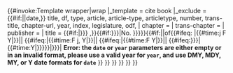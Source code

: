 <includeonly>{{#invoke:Template wrapper|wrap
|_template = cite book
|_exclude = {{#if:{{{odf|}}}||date,}} title, df, type, article, article-type, articletype, number, trans-title, chapter-url, year, index, legislature, odf,
| chapter = {{{title|}}}
| trans-chapter = {{{trans-title|}}}
| publisher = {{{legislature|}}}
| title = {{#if:{{{article|}}}|{{{article-type|{{{articletype|Article}}}}}} {{{article|}}},{{space}}}}{{{type|Act}}}{{#if:{{{index|{{{number|}}}}}}|{{space}}No. {{{index|{{{number|}}}}}}}}{{#if:{{{odf|}}}||{{space}}of{{space}}{{#ifeq:
{{{date|}}}|{{#time:j F Y|{{{date|}}}}}|{{{date|}}}|
{{#ifeq:{{{date|}}}|{{#time:F j, Y|{{{date|}}}}}|{{{date|}}}|
{{#ifeq:{{{date|}}}|{{#time:F Y|{{{date|}}}}}|{{{date|}}}|
{{#ifeq:{{{date|{{{year}}}}}}|{{#time:Y|{{{date|{{{year}}}}}}}}|{{{date|{{{year}}}}}}|
<span class="error">'''Error: the <code>date</code> or <code>year</code> parameters are either empty or in an invalid format, please use a valid year for <code>year</code>, and use DMY, MDY, MY, or Y date formats for <code>date</code>'''</span>
}}
}}
}}
}}
}}
}}</includeonly><noinclude>
{{documentation}}
</noinclude>
